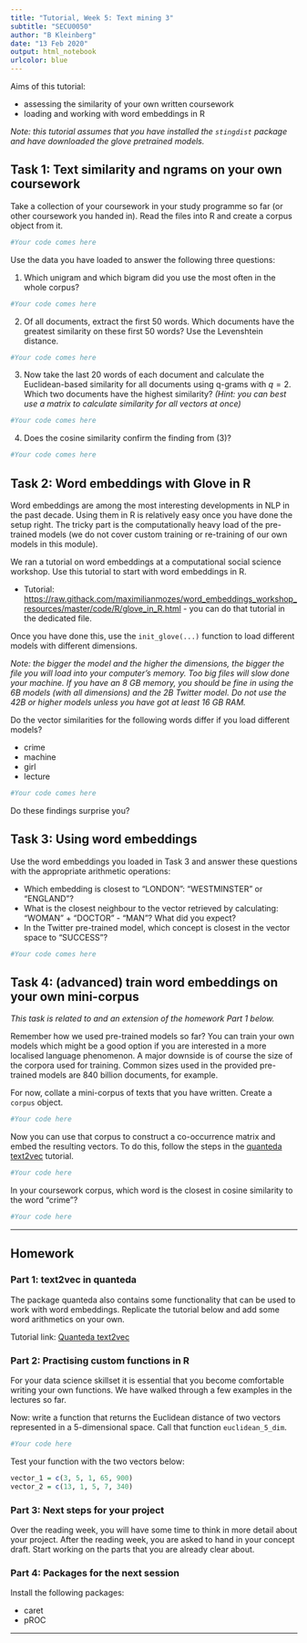 ```yaml
---
title: "Tutorial, Week 5: Text mining 3"
subtitle: "SECU0050"
author: "B Kleinberg"
date: "13 Feb 2020"
output: html_notebook
urlcolor: blue
---
```


Aims of this tutorial:

- assessing the similarity of your own written coursework
- loading and working with word embeddings in R

_Note: this tutorial assumes that you have installed the `stingdist` package and have downloaded the glove pretrained models._

## Task 1: Text similarity and ngrams on your own coursework

Take a collection of your coursework in your study programme so far (or other coursework you handed in). Read the files into R and create a corpus object from it.

```r
#Your code comes here
```

Use the data you have loaded to answer the following three questions:

1. Which unigram and which bigram did you use the most often in the whole corpus?

```r
#Your code comes here
```

2. Of all documents, extract the first 50 words. Which documents have the greatest similarity on these first 50 words? Use the Levenshtein distance.

```r
#Your code comes here
```

3. Now take the last 20 words of each document and calculate the Euclidean-based similarity for all documents using q-grams with $q = 2$. Which two documents have the highest similarity? _(Hint: you can best use a matrix to calculate similarity for all vectors at once)_

```r
#Your code comes here
```

4.  Does the cosine similarity confirm the finding from (3)?

```r
#Your code comes here
```

## Task 2: Word embeddings with Glove in R

Word embeddings are among the most interesting developments in NLP in the past decade. Using them in R is relatively easy once you have done the setup right. The tricky part is the computationally heavy load of the pre-trained models (we do not cover custom training or re-training of our own models in this module).

We ran a tutorial on word embeddings at a computational social science workshop. Use this tutorial to start with word embeddings in R.

- Tutorial: [https://raw.githack.com/maximilianmozes/word_embeddings_workshop_resources/master/code/R/glove_in_R.html](https://raw.githack.com/maximilianmozes/word_embeddings_workshop_resources/master/code/R/glove_in_R.html) - you can do that tutorial in the dedicated file.

Once you have done this, use the `init_glove(...)` function to load different models with different dimensions. 

_Note: the bigger the model and the higher the dimensions, the bigger the file you will load into your computer's memory. Too big files will slow done your machine. If you have an 8 GB memory, you should be fine in using the 6B models (with all dimensions) and the 2B Twitter model. Do not use the 42B or higher models unless you have got at least 16 GB RAM._

Do the vector similarities for the following words differ if you load different models?

- crime
- machine
- girl
- lecture


```r
#Your code comes here
```

Do these findings surprise you?

## Task 3: Using word embeddings

Use the word embeddings you loaded in Task 3 and answer these questions with the appropriate arithmetic operations:

- Which embedding is closest to "LONDON": "WESTMINSTER" or "ENGLAND"?
- What is the closest neighbour to the vector retrieved by calculating: "WOMAN" + "DOCTOR" - "MAN"? What did you expect?
- In the Twitter pre-trained model, which concept is closest in the vector space to "SUCCESS"?

```r
#Your code comes here
```


## Task 4: (advanced) train word embeddings on your own mini-corpus

_This task is related to and an extension of the homework Part 1 below._

Remember how we used pre-trained models so far? You can train your own models which might be a good option if you are interested in a more localised language phenomenon. A major downside is of course the size of the corpora used for training. Common sizes used in the provided pre-trained models are 840 billion documents, for example.

For now, collate a mini-corpus of texts that you have written. Create a `corpus` object.

```r
#Your code here
```


Now you can use that corpus to construct a co-occurrence matrix and embed the resulting vectors. To do this, follow the steps in the [quanteda text2vec](https://quanteda.io/articles/pkgdown/replication/text2vec.html) tutorial.


```r
#Your code here
```


In your coursework corpus, which word is the closest in cosine similarity to the word "crime"?


```r
#Your code here
```

---

## Homework

### Part 1: text2vec in quanteda

The package quanteda also contains some functionality that can be used to work with word embeddings. Replicate the tutorial below and add some word arithmetics on your own.

Tutorial link: [Quanteda text2vec](https://quanteda.io/articles/pkgdown/replication/text2vec.html)


### Part 2: Practising custom functions in R

For your data science skillset it is essential that you become comfortable writing your own functions. We have walked through a few examples in the lectures so far. 

Now: write a function that returns the Euclidean distance of two vectors represented in a 5-dimensional space. Call that function `euclidean_5_dim`.


```r
#Your code here
```

Test your function with the two vectors below:

```r
vector_1 = c(3, 5, 1, 65, 900)
vector_2 = c(13, 1, 5, 7, 340)
```


### Part 3: Next steps for your project

Over the reading week, you will have some time to think in more detail about your project. After the reading week, you are asked to hand in your concept draft. Start working on the parts that you are already clear about.

### Part 4: Packages for the next session

Install the following packages:

- caret
- pROC

---
